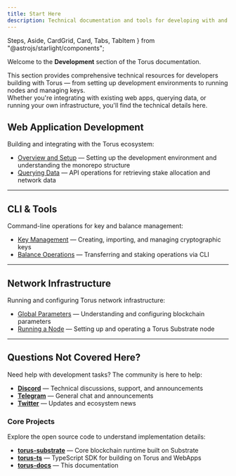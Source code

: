 ```yaml
---
title: Start Here
description: Technical documentation and tools for developing with and on Torus.
---
```

  Steps,
  Aside,
  CardGrid,
  Card,
  Tabs,
  TabItem
} from "@astrojs/starlight/components";

Welcome to the **Development** section of the Torus documentation.

This section provides comprehensive technical resources for developers building with Torus — from setting up development environments to running nodes and managing keys.   
Whether you're integrating with existing web apps, querying data, or running your own infrastructure, you'll find the technical details here.

## Web Application Development

Building and integrating with the Torus ecosystem:

- [Overview and Setup](https://docs.torus.network/development/web/overview-and-setup/) — Setting up the development environment and understanding the monorepo structure
- [Querying Data](https://docs.torus.network/development/web/querying-data/) — API operations for retrieving stake allocation and network data

---

## CLI & Tools

Command-line operations for key and balance management:

- [Key Management](https://docs.torus.network/development/cli/key-management/) — Creating, importing, and managing cryptographic keys
- [Balance Operations](https://docs.torus.network/development/cli/balance-operations/) — Transferring and staking operations via CLI

---

## Network Infrastructure

Running and configuring Torus network infrastructure:

- [Global Parameters](https://docs.torus.network/development/network/global-parameters/) — Understanding and configuring blockchain parameters
- [Running a Node](https://docs.torus.network/development/network/running-node/) — Setting up and operating a Torus Substrate node

---

## Questions Not Covered Here?

Need help with development tasks? The community is here to help:

- **[Discord](https://discord.gg/torus)** — Technical discussions, support, and announcements
- **[Telegram](https://t.me/torusnetwork)** — General chat and announcements
- **[Twitter](https://x.com/torus_network)** — Updates and ecosystem news

### Core Projects

Explore the open source code to understand implementation details:

- **[torus-substrate](https://github.com/renlabs-dev/torus-substrate)** — Core blockchain runtime built on Substrate
- **[torus-ts](https://github.com/renlabs-dev/torus-ts)** — TypeScript SDK for building on Torus and WebApps
- **[torus-docs](https://github.com/renlabs-dev/torus-docs)** — This documentation